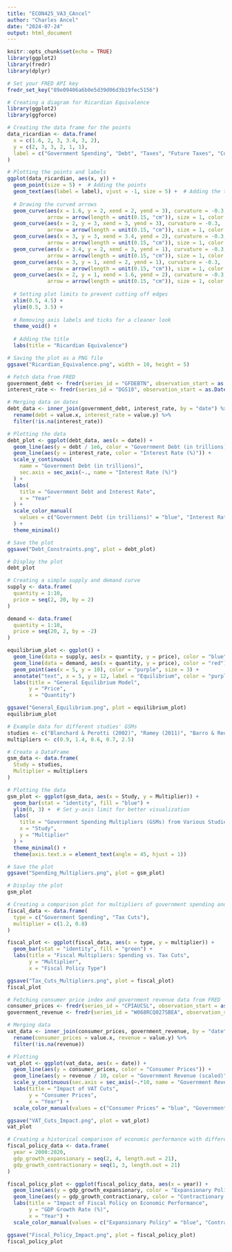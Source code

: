 ```yaml
---
title: "ECON425_VA3_CAncel"
author: "Charles Ancel"
date: "2024-07-24"
output: html_document
---
```


```r
knitr::opts_chunk$set(echo = TRUE)
library(ggplot2)
library(fredr)
library(dplyr)

# Set your FRED API key
fredr_set_key("89e09406a6b0e5d39d06d3b19fec5156")
```

```r
# Creating a diagram for Ricardian Equivalence
library(ggplot2)
library(ggforce)

# Creating the data frame for the points
data_ricardian <- data.frame(
  x = c(1.6, 2, 3, 3.4, 3, 2),
  y = c(2, 3, 3, 2, 1, 1),
  label = c("Government Spending", "Debt", "Taxes", "Future Taxes", "Consumer Savings", "Future Spending")
)

# Plotting the points and labels
ggplot(data_ricardian, aes(x, y)) +
  geom_point(size = 5) +  # Adding the points
  geom_text(aes(label = label), vjust = -1, size = 5) +  # Adding the text labels
  
  # Drawing the curved arrows
  geom_curve(aes(x = 1.6, y = 2, xend = 2, yend = 3), curvature = -0.3, 
             arrow = arrow(length = unit(0.15, "cm")), size = 1, color = "blue") +
  geom_curve(aes(x = 2, y = 3, xend = 3, yend = 3), curvature = -0.3, 
             arrow = arrow(length = unit(0.15, "cm")), size = 1, color = "blue") +
  geom_curve(aes(x = 3, y = 3, xend = 3.4, yend = 2), curvature = -0.3, 
             arrow = arrow(length = unit(0.15, "cm")), size = 1, color = "blue") +
  geom_curve(aes(x = 3.4, y = 2, xend = 3, yend = 1), curvature = -0.3, 
             arrow = arrow(length = unit(0.15, "cm")), size = 1, color = "blue") +
  geom_curve(aes(x = 3, y = 1, xend = 2, yend = 1), curvature = -0.3, 
             arrow = arrow(length = unit(0.15, "cm")), size = 1, color = "blue") +
  geom_curve(aes(x = 2, y = 1, xend = 1.6, yend = 2), curvature = -0.3, 
             arrow = arrow(length = unit(0.15, "cm")), size = 1, color = "blue") +
  
  # Setting plot limits to prevent cutting off edges
  xlim(0.5, 4.5) +
  ylim(0.5, 3.5) +
  
  # Removing axis labels and ticks for a cleaner look
  theme_void() +
  
  # Adding the title
  labs(title = "Ricardian Equivalence")

# Saving the plot as a PNG file
ggsave("Ricardian_Equivalence.png", width = 10, height = 5)
```

```r
# Fetch data from FRED
government_debt <- fredr(series_id = "GFDEBTN", observation_start = as.Date("2000-01-01"))
interest_rate <- fredr(series_id = "DGS10", observation_start = as.Date("2000-01-01"))

# Merging data on dates
debt_data <- inner_join(government_debt, interest_rate, by = "date") %>%
  rename(debt = value.x, interest_rate = value.y) %>%
  filter(!is.na(interest_rate))

# Plotting the data
debt_plot <- ggplot(debt_data, aes(x = date)) +
  geom_line(aes(y = debt / 1e6, color = "Government Debt (in trillions)")) +
  geom_line(aes(y = interest_rate, color = "Interest Rate (%)")) +
  scale_y_continuous(
    name = "Government Debt (in trillions)",
    sec.axis = sec_axis(~., name = "Interest Rate (%)")
  ) +
  labs(
    title = "Government Debt and Interest Rate",
    x = "Year"
  ) +
  scale_color_manual(
    values = c("Government Debt (in trillions)" = "blue", "Interest Rate (%)" = "red")
  ) +
  theme_minimal()

# Save the plot
ggsave("Debt_Constraints.png", plot = debt_plot)

# Display the plot
debt_plot
```

```r
# Creating a simple supply and demand curve
supply <- data.frame(
  quantity = 1:10,
  price = seq(2, 20, by = 2)
)

demand <- data.frame(
  quantity = 1:10,
  price = seq(20, 2, by = -2)
)

equilibrium_plot <- ggplot() +
  geom_line(data = supply, aes(x = quantity, y = price), color = "blue") +
  geom_line(data = demand, aes(x = quantity, y = price), color = "red") +
  geom_point(aes(x = 5, y = 10), color = "purple", size = 3) +
  annotate("text", x = 5, y = 12, label = "Equilibrium", color = "purple") +
  labs(title = "General Equilibrium Model",
       y = "Price",
       x = "Quantity")

ggsave("General_Equilibrium.png", plot = equilibrium_plot)
equilibrium_plot
```

```r
# Example data for different studies' GSMs
studies <- c("Blanchard & Perotti (2002)", "Ramey (2011)", "Barro & Redlick (2011)", "Hall (2009)", "Christiano et al. (2011)")
multipliers <- c(0.9, 1.4, 0.6, 0.7, 2.5)

# Create a DataFrame
gsm_data <- data.frame(
  Study = studies,
  Multiplier = multipliers
)

# Plotting the data
gsm_plot <- ggplot(gsm_data, aes(x = Study, y = Multiplier)) +
  geom_bar(stat = "identity", fill = "blue") +
  ylim(0, 3) +  # Set y-axis limit for better visualization
  labs(
    title = "Government Spending Multipliers (GSMs) from Various Studies",
    x = "Study",
    y = "Multiplier"
  ) +
  theme_minimal() +
  theme(axis.text.x = element_text(angle = 45, hjust = 1))

# Save the plot
ggsave("Spending_Multipliers.png", plot = gsm_plot)

# Display the plot
gsm_plot
```

```r
# Creating a comparison plot for multipliers of government spending and tax cuts
fiscal_data <- data.frame(
  type = c("Government Spending", "Tax Cuts"),
  multiplier = c(1.2, 0.8)
)

fiscal_plot <- ggplot(fiscal_data, aes(x = type, y = multiplier)) +
  geom_bar(stat = "identity", fill = "green") +
  labs(title = "Fiscal Multipliers: Spending vs. Tax Cuts",
       y = "Multiplier",
       x = "Fiscal Policy Type")

ggsave("Tax_Cuts_Multipliers.png", plot = fiscal_plot)
fiscal_plot
```

```r
# Fetching consumer price index and government revenue data from FRED
consumer_prices <- fredr(series_id = "CPIAUCSL", observation_start = as.Date("2000-01-01"))
government_revenue <- fredr(series_id = "W068RCQ027SBEA", observation_start = as.Date("2000-01-01"))

# Merging data
vat_data <- inner_join(consumer_prices, government_revenue, by = "date") %>%
  rename(consumer_prices = value.x, revenue = value.y) %>%
  filter(!is.na(revenue))

# Plotting
vat_plot <- ggplot(vat_data, aes(x = date)) +
  geom_line(aes(y = consumer_prices, color = "Consumer Prices")) +
  geom_line(aes(y = revenue / 10, color = "Government Revenue (scaled)")) +
  scale_y_continuous(sec.axis = sec_axis(~.*10, name = "Government Revenue (in billions)")) +
  labs(title = "Impact of VAT Cuts",
       y = "Consumer Prices",
       x = "Year") +
  scale_color_manual(values = c("Consumer Prices" = "blue", "Government Revenue (scaled)" = "red"))

ggsave("VAT_Cuts_Impact.png", plot = vat_plot)
vat_plot
```

```r
# Creating a historical comparison of economic performance with different fiscal policies
fiscal_policy_data <- data.frame(
  year = 2000:2020,
  gdp_growth_expansionary = seq(2, 4, length.out = 21),
  gdp_growth_contractionary = seq(1, 3, length.out = 21)
)

fiscal_policy_plot <- ggplot(fiscal_policy_data, aes(x = year)) +
  geom_line(aes(y = gdp_growth_expansionary, color = "Expansionary Policy")) +
  geom_line(aes(y = gdp_growth_contractionary, color = "Contractionary Policy")) +
  labs(title = "Impact of Fiscal Policy on Economic Performance",
       y = "GDP Growth Rate (%)",
       x = "Year") +
  scale_color_manual(values = c("Expansionary Policy" = "blue", "Contractionary Policy" = "red"))

ggsave("Fiscal_Policy_Impact.png", plot = fiscal_policy_plot)
fiscal_policy_plot
```